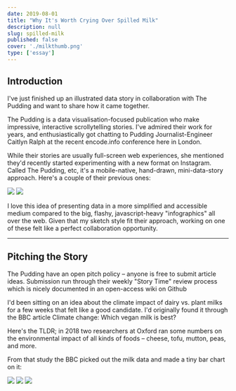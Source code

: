 ```yaml
---
date: 2019-08-01
title: "Why It's Worth Crying Over Spilled Milk"
description: null
slug: spilled-milk
published: false
cover: './milkthumb.png'
type: ['essay']
---
```


## Introduction

I've just finished up an illustrated data story in collaboration with <a to="http://pudding.cool/">The Pudding</a> and want to share how it came together.

The Pudding is a data visualisation-focused publication who make impressive, <a to="https://pudding.cool/2018/08/pockets/">interactive scrollytelling</a> stories. I've admired their work for years, and enthusiastically got chatting to Pudding Journalist-Engineer <a to="https://pudding.cool/author/caitlyn-ralph/">Caitlyn Ralph</a> at the recent <a to="https://encode.info//">encode.info</a> conference here in London.

While their stories are usually full-screen web experiences, she mentioned they'd recently started experimenting with a new format on <a to="https://www.instagram.com/pudding.cool/">Instagram</a>.
Called The Pudding, etc, it's a mobile-native, hand-drawn, mini-data-story approach. Here's a couple of their previous ones:

<TwoCol>

<img src='https://d2eip9sf3oo6c2.cloudfront.net/series/square_covers/000/000/235/full/EGH_CSSSelectors_Final.png' />

<img src='https://d2eip9sf3oo6c2.cloudfront.net/series/square_covers/000/000/235/full/EGH_CSSSelectors_Final.png' />

</TwoCol>

I love this idea of presenting data in a more simplified and accessible medium compared to the big, flashy, javascript-heavy "infographics" all over the web. Given that my sketch style fit their approach, working on one of these felt like a perfect collaboration opportunity.

---

## Pitching the Story

The Pudding have an open pitch policy – anyone is free to submit article ideas. Submission run through their weekly "Story Time" review process which is nicely documented in an open-access wiki on Github

I'd been sitting on an idea about the climate impact of dairy vs. plant milks for a few weeks that felt like a good candidate. I'd originally found it through the BBC article Climate change: Which vegan milk is best?

Here's the TLDR; in 2018 two researchers at Oxford ran some numbers on the environmental impact of all kinds of foods – cheese, tofu, mutton, peas, and more.

From that study the BBC picked out the milk data and made a tiny bar chart on it:

<Image src="milkgraph.png" />

<Image src="gdoc-milk.png" />

<Image src="storyboard-milk.png" />
